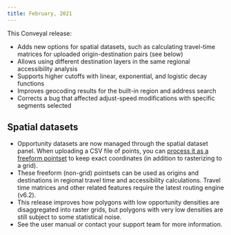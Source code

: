 ```yaml
---
title: February, 2021
---
```


This Conveyal release:

- Adds new options for spatial datasets, such as calculating travel-time matrices for uploaded origin-destination pairs (see below)
- Allows using different destination layers in the same regional accessibility analysis
- Supports higher cutoffs with linear, exponential, and logistic decay functions
- Improves geocoding results for the built-in region and address search
- Corrects a bug that affected adjust-speed modifications with specific segments selected

<!-- truncate -->

## Spatial datasets

- Opportunity datasets are now managed through the spatial dataset panel. When uploading a CSV file of points, you can [process it as a freeform pointset](https://docs.conveyal.com/prepare-inputs/upload-spatial-data#freeform-non-grid-points) to keep exact coordinates (in addition to rasterizing to a grid).
- These freeform (non-grid) pointsets can be used as origins and destinations in regional travel time and accessibility calculations. Travel time matrices and other related features require the latest routing engine (v6.2).
- This release improves how polygons with low opportunity densities are disaggregated into raster grids, but polygons with very low densities are still subject to some statistical noise.
- See the user manual or contact your support team for more information.
